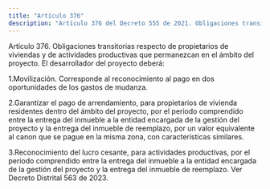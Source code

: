 ```yaml
---
title: "Artículo 376"
description: "Artículo 376 del Decreto 555 de 2021. Obligaciones transitorias respecto de propietarios de viviendas y de actividades productivas que ..."
---
```


Artículo 376. Obligaciones transitorias respecto de propietarios de viviendas y de actividades productivas que permanezcan en el ámbito del proyecto. El desarrollador del proyecto deberá:
 
1.Movilización. Corresponde al reconocimiento al pago en dos oportunidades de los gastos de mudanza.
 
2.Garantizar el pago de arrendamiento, para propietarios de vivienda residentes dentro del ámbito del proyecto, por el periodo comprendido entre la entrega del inmueble a la entidad encargada de la gestión del proyecto y la entrega del inmueble de reemplazo, por un valor equivalente al canon que se pague en la misma zona, con características similares.
 
3.Reconocimiento del lucro cesante, para actividades productivas, por el periodo comprendido entre la entrega del inmueble a la entidad encargada de la gestión del proyecto y la entrega del inmueble de reemplazo.
Ver Decreto Distrital 563 de 2023.